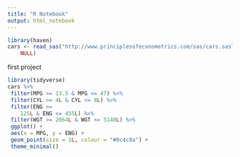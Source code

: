 ```yaml
---
title: "R Notebook"
output: html_notebook
---
```



```r
library(haven)
cars <- read_sas("http://www.principlesofeconometrics.com/sas/cars.sas7bdat", 
    NULL)
```

first project
```r

library(tidyverse)
cars %>%
 filter(MPG >= 13.5 & MPG <= 47) %>%
 filter(CYL >= 4L & CYL <= 8L) %>%
 filter(ENG >= 
    125L & ENG <= 455L) %>%
 filter(WGT >= 2064L & WGT <= 5140L) %>%
 ggplot() +
 aes(x = MPG, y = ENG) +
 geom_point(size = 1L, colour = "#0c4c8a") +
 theme_minimal()
```

